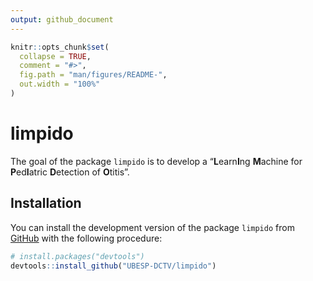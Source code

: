 ```yaml
---
output: github_document
---
```


<!-- README.md is generated from README.Rmd. Please edit that file -->

```r
knitr::opts_chunk$set(
  collapse = TRUE,
  comment = "#>",
  fig.path = "man/figures/README-",
  out.width = "100%"
)
```
# limpido

The goal of the package `limpido` is to develop a "**L**earn**I**ng
**M**achine for **P**ed**I**atric **D**etection of **O**titis".

## Installation

You can install the development version of the package `limpido` from
[GitHub](https://github.com/) with the following procedure:

```r
# install.packages("devtools")
devtools::install_github("UBESP-DCTV/limpido")
```
